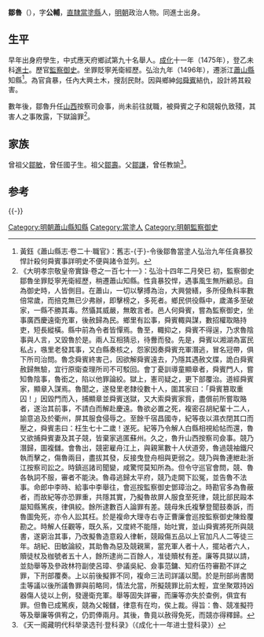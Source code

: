 {{明清人物信息框
| 姓名 = 鄒魯
| 原名 =
| 圖片名稱 = 
| 圖片大小 = 220px
| 圖片說明 = 
| 最高職務 = 山西按察司僉事
| 國家 = 大明
| 爵位 =
| 籍貫 = [[南直隸|直隸]][[太平府|太平府]][[當塗縣|當塗縣]]民籍
| 族裔 = 
| 字號 = 字公輔
| 室名 = 
| 諡號 = 
| 出生日期 = 景泰元年（1450年）
| 出生地點 = 
| 逝世日期 = 卒年不詳
| 逝世地點 = 
| 墓葬 =
| 配偶 =
| 親屬 = 
| 出身 = 
*成化十一年乙未科同進士出身
| 經歷 = 
| 著作 =
}}

'''鄒魯'''（{{bd|1450年||？}}），字'''公輔'''，[[北直隸|直隸]][[當塗縣|當塗縣]]人，[[明朝|明朝]]政治人物。同進士出身。

==生平==
早年出身府學生，中式應天府鄉試第九十名舉人。[[成化|成化]]十一年（1475年），登乙未科[[進士|進士]]。歷官[[監察御史|監察御史]]。坐罪貶寧羌衛經歷。弘治九年（1496年），遷浙江[[蕭山縣|蕭山縣]]知縣<ref>黃鈺《蕭山縣志·卷二十·職官》：舊志-{于}-令後鄒魯當塗人弘治九年任貪暴狡悍計殺何舜賓事詳明史不便與諸令並列。</ref>。為官貪暴，任內大興土木，搜刮民財。因與鄉紳[[何舜賓|何舜賓]]結仇，設計將其殺害。

數年後，鄒魯升任[[山西|山西]]按察司僉事，尚未前往就職，被舜賓之子和競報仇致殘，其害人之事敗露，下獄論罪<ref>《大明孝宗敬皇帝實錄·卷之一百七十一》：弘治十四年二月癸巳  初，監察御史鄒魯坐罪貶寧羌衛經歷，稍遷蕭山知縣。性貪暴狡悍，遇事風生無所顧忌。自為御史時，人皆側目。在蕭山，一切以擊搏為治，大興營繕，多所侵魚科率數倍常歲，而掊克無已少弗辦，即擊榜之，多死者。鄉民供役縣中，歲滿多至破家，一縣不勝其毒。然懾其威嚴，無敢言者。邑人何舜賓，嘗為監察御史，坐事廣西慶遠衛充軍，後赦歸為民。鄉里有訟事，舜賓輙與謀，數招權取賂持吏，短長縱橫。縣中前為令者皆憚焉。魯至，輙抑之，舜賓不得逞，乃求魯陰事與人言，又毀魯於是。兩人互相猜忌，待釁而發。先是，舜賓以湘湖為富民私占，嗾里老發其事，又白縣奏核之，怨家因奏舜賓充軍潛逃，冒名冠帶，俱下所司治問。魯念舜賓終害己，因欲解舜賓遠去，乃隱其遇赦文牒，詭白舜賓赦歸無驗，宜行原衛查理所司不可駁回。會丁憂訓導童顯章者，舜賓門人，嘗知魯陰事，魯銜之，陷以他罪論絞。獄上，憲司疑之，更下部覆治。道經舜賓家，顯章入謀焉。魯聞之，遂發里老隸役數十人，圍其家曰：「舜賓篡取重囚！」因毀門而入，捕顯章並舜賓送獄，又大索舜賓家貲，盡償前所嘗取賂者，遂治其前事，不請白而解赴慶遠。魯欲必置之死，複密召胡紀輩十二人，諭意追及於衢州，屏其服食侵辱之。至餘千宿昌國寺，紀等夜以濕衣閉其口而壓之，舜賓恚曰：枉生七十二歲！遂死。紀等乃令解人白縣相視給帖而還，魯又欲捕舜賓妻及其子競，皆棄家逃匿蘇州。久之，魯升山西按察司僉事。競乃潛歸，圖複讎。會魯出，競密雇舟江上，與親黨數十人伏道旁，魯過競袖鐵尺執而擊之，傷魯兩目，盡拔其發，反接曳登舟相與更弱之。競乃與魯連紲赴浙江按察司訟之。時鎮巡諸司聞變，咸驚愕莫知所為。但令守巡官會問，競、魯各執詞不服，審者不能決。魯尋逃歸太平府，競乃走闕下訟冤，並告魯不法事。命郎中李時、給事中李舉往，會巡按監察御史鄧璋治之。時勘官多為魯蔽者，而故紀等亦恐罪重，共隱其實，乃擬魯故屏人服食至死律，競比部民毆本屬知縣篤疾，律俱絞。餘所逮數百人論罪有差。競母朱氏複擊登聞鼓奏訴，而魯圖免死，亦令人訟其枉。於是複命大理寺右寺正曹廉會巡按監察御史陳銓覆勘之。時解人任觀等，既久系，又度終不能隱，始吐實，並山舜賓將死所與競書，遂窮治其事，乃改擬魯造意殺人律斬，競毆傷五品以上官加凡人二等徒三年。胡紀、田敏論絞，其助魯為惡及競親黨，當充軍人者十人，擺站者六人，贖徒杖及枷號者五十人，餘所逮尚二百餘人，准徒贖杖有差。廉等具獄以請，並劾舉等及參政林符副使呂璋、參議吳紀、僉事范鏞、知府伍符審勘不詳之罪，下刑部覆奏。上以前後擬罪不同，複命三法司詳議以聞。於是刑部尚書閔圭等議以後所議魯罪與前略同，情法允當，所擬競罪比前太輕，宜坐聚眾持凶器傷人徒以上例，發邊衛充軍。舉等固失詳審，而廉等亦失於查例，俱宜有罪。但魯已成篤疾，競為父報讎，律意有在均，俟上裁。得旨：魯、競准擬符等及舉廉等俱宥之，仍罰俸兩月。其後，魯竟以赦得免死，而競亦得釋歸。</ref>。

==家族==
曾祖父[[鄒敏|鄒敏]]，曾任國子生。祖父[[鄒壽|鄒壽]]。父[[鄒謙|鄒謙]]，曾任教諭<ref>《天一阁藏明代科举录选刊·登科录》（《成化十一年进士登科录》）</ref>。

==参考==
{{reflist}}

{{-}}
{{start box}}
{{s-off}}
{{succession box|[[于宏|-{于}-宏]]|[[楊鐸_(莆田)|楊鐸]]|[[浙江|浙江]][[蕭山縣|蕭山縣]][[知縣|知縣]]|<small>弘治九年（1496年）上任</small>}}
{{end box}}

{{成化十一年乙未科殿試金榜}}
{{DEFAULTSORT:Zou鄒}}
[[Category:明朝蕭山縣知縣|Category:明朝蕭山縣知縣]]
[[Category:當塗人|Category:當塗人]]
[[Category:明朝監察御史|Category:明朝監察御史]]